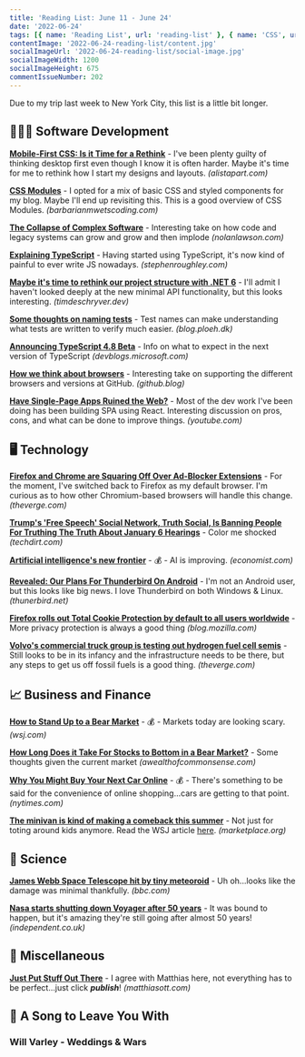 ```yaml
---
title: 'Reading List: June 11 - June 24'
date: '2022-06-24'
tags: [{ name: 'Reading List', url: 'reading-list' }, { name: 'CSS', url: 'css'}, { name: 'TypeScript', url: 'typescript'}, { name: 'Firefox', url: 'firefox'}, { name: 'Web Browsers', url: 'web-browsers'}]
contentImage: '2022-06-24-reading-list/content.jpg'
socialImageUrl: '2022-06-24-reading-list/social-image.jpg'
socialImageWidth: 1200
socialImageHeight: 675
commentIssueNumber: 202
---
```


Due to my trip last week to New York City, this list is a little bit longer.

## 👨🏼‍💻 Software Development

[**Mobile-First CSS: Is it Time for a Rethink**](https://alistapart.com/article/mobile-first-css-is-it-time-for-a-rethink/) - I've been plenty guilty of thinking desktop first even though I know it is often harder. Maybe it's time for me to rethink how I start my designs and layouts. *(alistapart.com)*

[**CSS Modules**](https://www.barbarianmeetscoding.com/notes/css-modules/) - I opted for a mix of basic CSS and styled components for my blog. Maybe I'll end up revisiting this. This is a good overview of CSS Modules. *(barbarianmwetscoding.com)*

[**The Collapse of Complex Software**](https://nolanlawson.com/2022/06/09/the-collapse-of-complex-software/) - Interesting take on how code and legacy systems can grow and grow and then implode *(nolanlawson.com)*

[**Explaining TypeScript**](https://stephenroughley.com/2022/06/09/explaining-typescript/) - Having started using TypeScript, it's now kind of painful to ever write JS nowadays. *(stephenroughley.com)*

[**Maybe it's time to rethink our project structure with .NET 6**](https://timdeschryver.dev/blog/maybe-its-time-to-rethink-our-project-structure-with-dot-net-6) - I'll admit I haven't looked deeply at the new minimal API functionality, but this looks interesting. *(timdeschryver.dev)*

[**Some thoughts on naming tests**](https://blog.ploeh.dk/2022/06/13/some-thoughts-on-naming-tests/) - Test names can make understanding what tests are written to verify much easier. *(blog.ploeh.dk)*

[**Announcing TypeScript 4.8 Beta**](https://devblogs.microsoft.com/typescript/announcing-typescript-4-8-beta) - Info on what to expect in the next version of TypeScript *(devblogs.microsoft.com)*

[**How we think about browsers**](https://github.blog/2022-06-10-how-we-think-about-browsers/) - Interesting take on supporting the different browsers and versions at GitHub. *(github.blog)*

[**Have Single-Page Apps Ruined the Web?**](https://www.youtube.com/watch?v=860d8usGC0o) - Most of the dev work I've been doing has been building SPA using React. Interesting discussion on pros, cons, and what can be done to improve things. *(youtube.com)*

## 🖥 Technology

[**Firefox and Chrome are Squaring Off Over Ad-Blocker Extensions**](https://www.theverge.com/2022/6/10/23131029/mozilla-ad-blocking-firefox-google-chrome-privacy-manifest-v3-web-request) - For the moment, I've switched back to Firefox as my default browser. I'm curious as to how other Chromium-based browsers will handle this change. *(theverge.com)*

[**Trump's 'Free Speech' Social Network, Truth Social, Is Banning People For Truthing The Truth About January 6 Hearings**](https://www.techdirt.com/2022/06/10/trumps-free-speech-social-network-truth-social-is-banning-people-for-truthing-the-truth-about-january-6-hearings/) - Color me shocked *(techdirt.com)*

[**Artificial intelligence's new frontier**](https://www.economist.com/leaders/2022/06/09/artificial-intelligences-new-frontier) - 💰 - AI is improving. *(economist.com)*

[**Revealed: Our Plans For Thunderbird On Android**](https://blog.thunderbird.net/2022/06/revealed-thunderbird-on-android-plans-k9/) - I'm not an Android user, but this looks like big news. I love Thunderbird on both Windows & Linux. *(thunerbird.net)*

[**Firefox rolls out Total Cookie Protection by default to all users worldwide**](https://blog.mozilla.org/en/products/firefox/firefox-rolls-out-total-cookie-protection-by-default-to-all-users-worldwide/) - More privacy protection is always a good thing *(blog.mozilla.com)*

[**Volvo's commercial truck group is testing out hydrogen fuel cell semis**](https://www.theverge.com/2022/6/21/23177624/volvo-trucks-tests-hydrogen-fuel-cell-semi) - Still looks to be in its infancy and the infrastructure needs to be there, but any steps to get us off fossil fuels is a good thing. *(theverge.com)*

## 📈 Business and Finance

[**How to Stand Up to a Bear Market**](https://www.wsj.com/articles/how-to-stand-up-to-a-bear-market-11655477101) - 💰 - Markets today are looking scary. *(wsj.com)*

[**How Long Does it Take For Stocks to Bottom in a Bear Market?**](https://awealthofcommonsense.com/2022/06/how-long-does-it-take-for-stocks-to-bottom-in-a-bear-market/) - Some thoughts given the current market *(awealthofcommonsense.com)*

[**Why You Might Buy Your Next Car Online**](https://www.nytimes.com/2022/06/21/business/tesla-online-sales-dealerships.html) - 💰 - There's something to be said for the convenience of online shopping...cars are getting to that point. *(nytimes.com)*

[**The minivan is kind of making a comeback this summer**](https://www.marketplace.org/2022/06/22/the-minivan-is-kind-of-making-a-comeback-this-summer/) - Not just for toting around kids anymore. Read the WSJ article [here](https://www.wsj.com/articles/minivan-sales-prices-memorial-day-11653423051). *(marketplace.org)*

## 🔬 Science

[**James Webb Space Telescope hit by tiny meteoroid**](https://www.bbc.com/news/science-environment-61744257) - Uh oh...looks like the damage was minimal thankfully. *(bbc.com)*

[**Nasa starts shutting down Voyager after 50 years**](https://www.independent.co.uk/space/nasa-shutting-down-voyager-50-years-b2104956.html) - It was bound to happen, but it's amazing they're still going after almost 50 years! *(independent.co.uk)*

## 🎒 Miscellaneous

[**Just Put Stuff Out There**](https://matthiasott.com/notes/just-put-stuff-out-there) - I agree with Matthias here, not everything has to be perfect...just click ***publish***! *(matthiasott.com)*

## 🎵 A Song to Leave You With

### Will Varley - Weddings & Wars

<YouTubeEmbed
    id="jlAm40MvlcA"
    title="Will Varley - Weddings & Wars"
/>